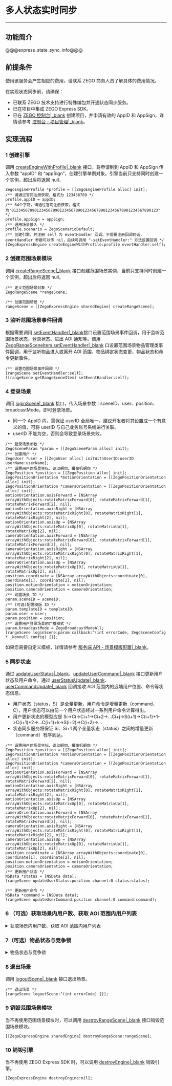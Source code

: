 # 多人状态实时同步

- - -

## 功能简介

@@@express_state_sync_info@@@

## 前提条件

<div class="mk-warning">

使用该服务会产生相应的费用，请联系 ZEGO 商务人员了解具体的费用情况。
 
</div>

在实现状态同步前，请确保：
- 已联系 ZEGO 技术支持进行特殊编包并开通状态同步服务。
- 已在项目中集成 ZEGO Express SDK。
- 已在 [ZEGO 控制台\|_blank](https://console.zego.im) 创建项目，并申请有效的 AppID 和 AppSign，详情请参考 [控制台 - 项目管理\|_blank](#1265)。

## 实现流程

### 1 创建引擎

调用 [createEngineWithProfile\|_blank](@createEngineWithProfile) 接口，将申请到到 AppID 和 AppSign 传入参数 “appID” 和 “appSign”，创建引擎单例对象。引擎当前只支持同时创建一个实例，超出后将返回 null。

```objc
ZegoEngineProfile *profile = [[ZegoEngineProfile alloc] init];
/** 请通过官网注册获取，格式为 123456789 */
profile.appID = appID; 
/** 64个字符，请通过官网注册获取，格式为"0123456789012345678901234567890123456789012345678901234567890123" */
profile.appSign = appSign;
/** 通用场景接入 */
profile.scenario = ZegoScenarioDefault; 
/** 创建引擎，并注册 self 为 eventHandler 回调。不需要注册回调的话，eventHandler 参数可以传 nil，后续可调用 "-setEventHandler:" 方法设置回调 */
[ZegoExpressEngine createEngineWithProfile:profile eventHandler:self];
```

### 2 创建范围场景模块

调用 [createRangeScene\|_blank](@createRangeScene) 接口创建范围场景实例，当前只支持同时创建一个实例，超出后将返回 null。

```objc
/** 定义范围场景对象 */
ZegoRangeScene *rangeScene;

/** 创建范围场景 */
rangeScene = [[ZegoExpressEngine sharedEngine] createRangeScene];
```

### 3 监听范围场景事件回调

根据需要调用 [setEventHandler\|_blank](@setEventHandler-ZegoRangeScene)接口设置范围场景事件回调，用于监听范围场景状态、登录状态、进出 AOI 通知等。调用 [ZegoRangeSceneItem.setEventHandler\|_blank](@setEventHandler-ZegoRangeSceneItem) 口设置范围场景物品管理类事件回调，用于监听物品进入或离开 AOI 范围、物品绑定状态变更、物品状态和命令更新事件。

```objc
/** 设置范围场景事件回调 */
[rangeScene setEventHandler:self];
[[rangeScene getRangeSceneItem] setEventHandler:self];
```

### 4 登录场景

调用 [loginScene\|_blank](@loginScene) 接口，传入场景参数：sceneID、user、position、broadcastMode，即可登录场景。

<div class="mk-warning">

- 同一个 AppID 内，需保证 userID 全局唯一，建议开发者将其设置成一个有意义的值，可将 userID 与自己业务账号系统进行关联。  
- userID 不能为空，否则会导致登录场景失败。

</div>

```objc
/** 登录场景参数 */
ZegoSceneParam *param = [[ZegoSceneParam alloc] init];
/** 创建用户 */
ZegoUser *user = [[ZegoUser alloc] initWithUserID:userID userName:userName];
/** 设置用户的场景坐标、运动朝向、摄像机朝向 */
ZegoPosition *position = [[ZegoPosition alloc] init];
ZegoPositionOrientation *motionOrientation = [[ZegoPositionOrientation alloc] init];
ZegoPositionOrientation *cameraOrientation = [[ZegoPositionOrientation alloc] init];
motionOrientation.axisForward = [NSArray arrayWithObjects:rotateMatrixForward[0], rotateMatrixForward[1], rotateMatrixForward[2], nil];
motionOrientation.axisRight = [NSArray arrayWithObjects:rotateMatrixRight[0], rotateMatrixRight[1], rotateMatrixRight[2], nil];
motionOrientation.axisUp = [NSArray arrayWithObjects:rotateMatrixUp[0], rotateMatrixUp[1], rotateMatrixUp[2], nil];
cameraOrientation.axisForward = [NSArray arrayWithObjects:rotateMatrixForward[0], rotateMatrixForward[1], rotateMatrixForward[2], nil];
cameraOrientation.axisRight = [NSArray arrayWithObjects:rotateMatrixRight[0], rotateMatrixRight[1], rotateMatrixRight[2], nil];
cameraOrientation.axisUp = [NSArray arrayWithObjects:rotateMatrixUp[0], rotateMatrixUp[1], rotateMatrixUp[2], nil];
position.coordinate = [NSArray arrayWithObjects:coordinate[0], coordinate[1], coordinate[2], nil];
position.motionOrientation = motionOrientation;
position.cameraOrientation = cameraOrientation;
/** 设置场景 ID */
param.sceneID = sceneID;
/** (可选)配置模版 ID */
param.templateID = templateID;
param.user = user;
param.position = position;
/** 设置用户登录场景的广播模式 */
param.broadcastMode = ZegoBroadcastModeAll;
[rangeScene loginScene:param callback:^(int errorCode, ZegoSceneConfig * _Nonnull config) {}];
```

<div class="mk-warning">

如果您需要自定义模板，详情请参考 [服务端 API - 场景模版配置\|_blank](#19659)。
</div>


### 5 同步状态

通过 [updateUserStatus\|_blank](@updateUserStatus)、[updateUserCommand\|_blank](@updateUserCommand) 接口更新用户状态及用户命令。通过 [userStatusUpdate\|_blank](https://doc-zh.zego.im/article/api?doc=Express_Video_SDK_API~objective-c_ios~class~ZegoRangeSceneEventHandler#range-scene-user-status-update-position-channel-status)、[userCommandUpdate\|_blank](https://doc-zh.zego.im/article/api?doc=Express_Video_SDK_API~objective-c_ios~class~ZegoRangeSceneEventHandler#range-scene-user-command-update-position-channel-command) 回调接收 AOI 范围内的远端用户位置、命令等状态信息。

<div class="mk-hint">

- 用户状态（status，S）是全量更新，用户命令是增量更新（command，C），用户状态可以由前一个用户状态经过一系列用户命令计算得出。
- 用户更新状态的模型应是 Si->Ci->Ci+1->Ci+2->...Ci+j->S(i+1)->C(i+1)+1->C(i+1)+2->...C(i+1)+k->S(i+2)->C(i+2)->...
- 状态同步服务将保证 Si、Si+1 两个全量状态（status）之间的增量更新（command）有序到达。

</div>

```objc
/** 设置用户的场景坐标、运动朝向、摄像机朝向 */
ZegoPosition *position = [[ZegoPosition alloc] init];
ZegoPositionOrientation *motionOrientation = [[ZegoPositionOrientation alloc] init];
ZegoPositionOrientation *cameraOrientation = [[ZegoPositionOrientation alloc] init];
motionOrientation.axisForward = [NSArray arrayWithObjects:rotateMatrixForward[0], rotateMatrixForward[1], rotateMatrixForward[2], nil];
motionOrientation.axisRight = [NSArray arrayWithObjects:rotateMatrixRight[0], rotateMatrixRight[1], rotateMatrixRight[2], nil];
motionOrientation.axisUp = [NSArray arrayWithObjects:rotateMatrixUp[0], rotateMatrixUp[1], rotateMatrixUp[2], nil];
cameraOrientation.axisForward = [NSArray arrayWithObjects:rotateMatrixForward[0], rotateMatrixForward[1], rotateMatrixForward[2], nil];
cameraOrientation.axisRight = [NSArray arrayWithObjects:rotateMatrixRight[0], rotateMatrixRight[1], rotateMatrixRight[2], nil];
cameraOrientation.axisUp = [NSArray arrayWithObjects:rotateMatrixUp[0], rotateMatrixUp[1], rotateMatrixUp[2], nil];
position.coordinate = [NSArray arrayWithObjects:coordinate[0], coordinate[1], coordinate[2], nil];
position.motionOrientation = motionOrientation;
position.cameraOrientation = cameraOrientation;
/** 更新用户状态 */
NSData *status = [NSData data];
[rangeScene updateUserStatus:position channel:0 status:status];

/** 更新用户命令 */
NSData *command = [NSData data];
[rangeScene updateUserCommand:position channel:0 command:command];
```

### 6 （可选）获取场景内用户数、获取 AOI 范围内用户列表

<details class="zg-primary">
    <summary>获取场景内用户数、获取 AOI 范围内用户列表</summary>

可以根据需要调用 [getUserCount\|_blank](@getUserCount)、[getUserListInView\|_blank](@getUserListInView) 接口获取场景内用户数、AOI 范围内用户列表。

```objc
/** 获取场景内用户数 */
[rangeScene getUserCount:^(int errorCode, unsigned int count) {}];

/** 获取 AOI 范围内用户列表 */
[rangeScene getUserListInView:^(int errorCode, NSArray<NSString *> * _Nonnull userList) {}];
```

</details>

### 7（可选）物品状态与竞争锁

<details class="zg-primary">
    <summary>物品状态与竞争锁</summary>

通过物品状态同步可以实现虚拟场景中物品移动及放置玩法，如放置系统、踢球等。通过物品锁可以实现物品抢夺玩法，如捡装备、抢椅子等，可根据需求进行设置。

1. 创建物品

根据需要调用 [createItem\|_blank](@createItem) 接口在场景内创建物品。

```objc
/** 创建物品参数 */
ZegoItemParam *param = [[ZegoItemParam alloc] init];
/** 设置物品的场景坐标、运动朝向 */
ZegoPosition *position = [[ZegoPosition alloc] init];
ZegoPositionOrientation *motionOrientation = [[ZegoPositionOrientation alloc] init];
motionOrientation.axisForward = [NSArray arrayWithObjects:rotateMatrixForward[0], rotateMatrixForward[1], rotateMatrixForward[2], nil];
motionOrientation.axisRight = [NSArray arrayWithObjects:rotateMatrixRight[0], rotateMatrixRight[1], rotateMatrixRight[2], nil];
motionOrientation.axisUp = [NSArray arrayWithObjects:rotateMatrixUp[0], rotateMatrixUp[1], rotateMatrixUp[2], nil];
position.coordinate = [NSArray arrayWithObjects:coordinate[0], coordinate[1], coordinate[2], nil];
position.motionOrientation = motionOrientation;
/** 设置物品 ID */
param.itemID = itemID;
/** 设置物品最大绑定人数上限 */
param.capacity = capacity;
param.position = position;
/** 设置创建物品模式 */
param.createMode = ZegoCreateItemModeNoBind;
[[rangeScene getRangeSceneItem] createItem:param callback:^(int errorCode, long long itemID) {}];
```

2. 绑定物品

如果需要对物品进行操作（即更新物品状态命令），首先需要调用 [bindItem\|_blank](@bindItem) 绑定物品。

```objc
[[rangeScene getRangeSceneItem] bindItem:itemID callback:^(int errorCode, long long itemID) {}];
```

3. 同步物品状态

通过 [updateItemStatus\|_blank](@updateItemStatus)、[updateItemCommand\|_blank](@updateItemCommand) 接口更新物品状态及物品命令。通过 [itemStatusUpdate\|_blank](/article/api?doc=Express_Video_SDK_API~objective-c_ios~class~ZegoRangeSceneItemEventHandler#range-scene-item-status-update-position-channel-status)、[itemCommandUpdate\|_blank](/article/api?doc=Express_Video_SDK_API~objective-c_ios~class~ZegoRangeSceneItemEventHandler#range-scene-item-command-update-position-channel-command) 回调接收 AOI 范围内的远端物品位置、命令等状态信息。

<div class="mk-hint">

- 在更新物品状态和命令前，需要先绑定物品。
- 物品状态（status，S）是全量更新，物品命令是增量更新（command，C），物品状态可以由前一个物品状态经过一系列物品命令计算得出。
- 物品更新状态的模型应是 Si->Ci->Ci+1->Ci+2->...Ci+j->S(i+1)->C(i+1)+1->C(i+1)+2->...C(i+1)+k->S(i+2)->C(i+2)->...
- 状态同步服务将保证 Si、Si+1 两个全量状态（status）之间的增量更新（command）有序到达。

</div>

```objc
/** 设置物品的场景坐标、运动朝向 */
ZegoPosition *position = [[ZegoPosition alloc] init];
ZegoPositionOrientation *motionOrientation = [[ZegoPositionOrientation alloc] init];
motionOrientation.axisForward = [NSArray arrayWithObjects:rotateMatrixForward[0], rotateMatrixForward[1], rotateMatrixForward[2], nil];
motionOrientation.axisRight = [NSArray arrayWithObjects:rotateMatrixRight[0], rotateMatrixRight[1], rotateMatrixRight[2], nil];
motionOrientation.axisUp = [NSArray arrayWithObjects:rotateMatrixUp[0], rotateMatrixUp[1], rotateMatrixUp[2], nil];
position.coordinate = [NSArray arrayWithObjects:coordinate[0], coordinate[1], coordinate[2], nil];
position.motionOrientation = motionOrientation;
/** 更新物品状态 */
NSData *status = [NSData data];
[[rangeScene getRangeSceneItem] updateItemStatus:itemID position:position channel:0 status:status callback:^(int errorCode, long long itemID) {}];

/** 更新物品命令 */
NSData *command = [NSData data];
[[rangeScene getRangeSceneItem] updateItemCommand:itemID position:position channel:0 command:command callback:^(int errorCode, long long itemID) {}];
```

4. 解绑物品

如果无需对物品进行操作（即更新物品状态命令），可以调用 [unbindItem\|_blank](@unbindItem) 解绑物品。

```objc
[[rangeScene getRangeSceneItem] unbindItem:itemID callback:^(int errorCode, long long itemID) {}];
```

5. 销毁物品

根据需要调用 [destroyItem\|_blank](@destroyItem) 销毁场景内的物品。

```objc
[[rangeScene getRangeSceneItem] destroyItem:itemID callback:^(int errorCode, long long itemID) {}];
```

</details>


### 8 退出场景

调用 [logoutScene\|_blank](@logoutScene) 接口退出场景。

```objc
/** 退出场景 */
[rangeScene logoutScene:^(int errorCode) {}];
```

### 9 销毁范围场景模块

当不再使用范围场景模块时，可以调用 [destroyRangeScene\|_blank](@destroyRangeScene) 接口销毁范围场景模块。

```objc
[[ZegoExpressEngine sharedEngine] destroyRangeScene:rangeScene];
```

### 10 销毁引擎

当不再使用 ZEGO Express SDK 时，可以调用 [destroyEngine\|_blank](@destroyEngine) 销毁引擎。

```objc
[ZegoExpressEngine destroyEngine:nil];
```
